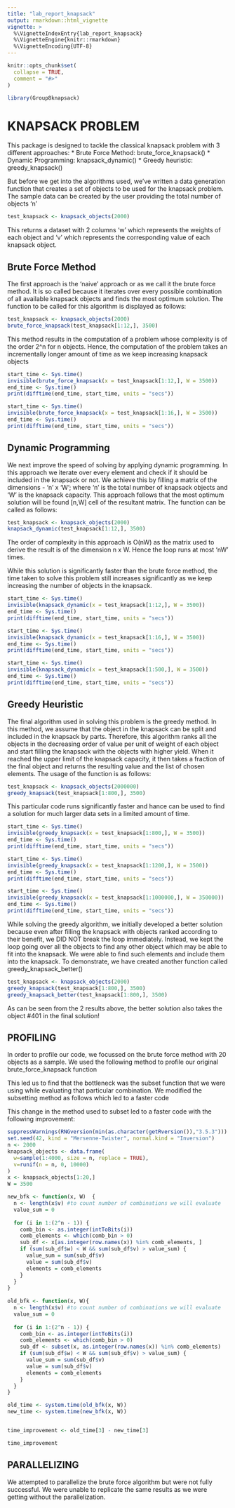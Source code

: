 ```yaml
---
title: "lab_report_knapsack"
output: rmarkdown::html_vignette
vignette: >
  %\VignetteIndexEntry{lab_report_knapsack}
  %\VignetteEngine{knitr::rmarkdown}
  %\VignetteEncoding{UTF-8}
---
```


```r
knitr::opts_chunk$set(
  collapse = TRUE,
  comment = "#>"
)
```

```r
library(Group8knapsack)
```
# KNAPSACK PROBLEM

This package is designed to tackle the classical knapsack problem with 3 different approaches: 
* Brute Force Method: brute_force_knapsack()
* Dynamic Programming: knapsack_dynamic()
* Greedy heuristic: greedy_knapsack()

But before we get into the algorithms used, we've written a data generation function that creates a set of objects to be used for the knapsack problem. The sample data can be created by the user providing the total number of objects 'n'

```r
test_knapsack <- knapsack_objects(2000)
```

This returns a dataset with 2 columns 'w' which represents the weights of each object and 'v' which represents the corresponding value of each knapsack object.

## Brute Force Method

The first approach is the 'naive' approach or as we call it the brute force method. It is so called because it iterates over every possible combination of all available knapsack objects and finds the most optimum solution. The function to be called for this algorithm is displayed as follows:

```r
test_knapsack <- knapsack_objects(2000)
brute_force_knapsack(test_knapsack[1:12,], 3500)
```

This method results in the computation of a problem whose complexity is of the order 2^n for n objects. Hence, the computation of the problem takes an incrementally longer amount of time as we keep increasing knapsack objects

``` r
start_time <- Sys.time()
invisible(brute_force_knapsack(x = test_knapsack[1:12,], W = 3500))
end_time <- Sys.time()
print(difftime(end_time, start_time, units = "secs"))
```

``` r
start_time <- Sys.time()
invisible(brute_force_knapsack(x = test_knapsack[1:16,], W = 3500))
end_time <- Sys.time()
print(difftime(end_time, start_time, units = "secs"))
```

## Dynamic Programming

We next improve the speed of solving by applying dynamic programming. In this approach we iterate over every element and check if it should be included in the knapsack or not. We achieve this by filling a matrix of the dimensions - 'n' x 'W'; where 'n' is the total number of knapsack objects and 'W' is the knapsack capacity. This approach follows that the most optimum solution will be found [n,W] cell of the resultant matrix. The function can be called as follows:

``` r
test_knapsack <- knapsack_objects(2000)
knapsack_dynamic(test_knapsack[1:12,], 3500)
```

The order of complexity in this approach is O(nW) as the matrix used to derive the result is of the dimension n x W. Hence the loop runs at most 'nW' times.

While this solution is significantly faster than the brute force method, the time taken to solve this problem still increases significantly as we keep increasing the number of objects in the knapsack.

``` r
start_time <- Sys.time()
invisible(knapsack_dynamic(x = test_knapsack[1:12,], W = 3500))
end_time <- Sys.time()
print(difftime(end_time, start_time, units = "secs"))
```

``` r
start_time <- Sys.time()
invisible(knapsack_dynamic(x = test_knapsack[1:16,], W = 3500))
end_time <- Sys.time()
print(difftime(end_time, start_time, units = "secs"))
```

``` r
start_time <- Sys.time()
invisible(knapsack_dynamic(x = test_knapsack[1:500,], W = 3500))
end_time <- Sys.time()
print(difftime(end_time, start_time, units = "secs"))
```

## Greedy Heuristic

The final algorithm used in solving this problem is the greedy method. In this method, we assume that the object in the knapsack can be split and included in the knapsack by parts. Therefore, this algorithm ranks all the objects in the decreasing order of value per unit of weight of each object and start filling the knapsack with the objects with higher yield. When it reached the upper limit of the knapsack capacity, it then takes a fraction of the final object and returns the resulting value and the list of chosen elements. The usage of the function is as follows:

``` r
test_knapsack <- knapsack_objects(2000000)
greedy_knapsack(test_knapsack[1:800,], 3500)
```

This particular code runs significantly faster and hance can be used to find a solution for much larger data sets in a limited amount of time.

``` r
start_time <- Sys.time()
invisible(greedy_knapsack(x = test_knapsack[1:800,], W = 3500))
end_time <- Sys.time()
print(difftime(end_time, start_time, units = "secs"))
```

``` r
start_time <- Sys.time()
invisible(greedy_knapsack(x = test_knapsack[1:1200,], W = 3500))
end_time <- Sys.time()
print(difftime(end_time, start_time, units = "secs"))
```

``` r
start_time <- Sys.time()
invisible(greedy_knapsack(x = test_knapsack[1:1000000,], W = 350000))
end_time <- Sys.time()
print(difftime(end_time, start_time, units = "secs"))
```

While solving the greedy algorithm, we initially developed a better solution because even after filling the knapsack with objects ranked according to their benefit, we DID NOT break the loop immediately. Instead, we kept the loop going over all the objects to find any other object which may be able to fit into the knapsack. We were able to find such elements and include them into the knapsack. To demonstrate, we have created another function called greedy_knapsack_better()

```r
test_knapsack <- knapsack_objects(2000)
greedy_knapsack(test_knapsack[1:800,], 3500)
greedy_knapsack_better(test_knapsack[1:800,], 3500)
```

As can be seen from the 2 results above, the better solution also takes the object #401 in the final solution!

## PROFILING

In order to profile our code, we focussed on the brute force method with 20 objects as a sample. We used the following method to profile our original brute_force_knapsack function

This led us to find that the bottleneck was the subset function that we were using while evaluating that particular combination. We modified the subsetting method as follows which led to a faster code

This change in the method used to subset led to a faster code with the following improvement:

```r
suppressWarnings(RNGversion(min(as.character(getRversion()),"3.5.3")))
set.seed(42, kind = "Mersenne-Twister", normal.kind = "Inversion")
n <- 2000
knapsack_objects <- data.frame(
  w=sample(1:4000, size = n, replace = TRUE),
  v=runif(n = n, 0, 10000)
)
x <- knapsack_objects[1:20,]
W = 3500

new_bfk <- function(x, W)  { 
  n <- length(x$v) #to count number of combinations we will evaluate
  value_sum = 0
  
  for (i in 1:(2^n - 1)) {
    comb_bin <- as.integer(intToBits(i))
    comb_elements <- which(comb_bin > 0)
    sub_df <- x[as.integer(row.names(x)) %in% comb_elements, ]
    if (sum(sub_df$w) < W && sum(sub_df$v) > value_sum) {
      value_sum = sum(sub_df$v)
      value = sum(sub_df$v)
      elements = comb_elements
    }
  }
}
  
old_bfk <- function(x, W){
  n <- length(x$v) #to count number of combinations we will evaluate
  value_sum = 0
  
  for (i in 1:(2^n - 1)) {
    comb_bin <- as.integer(intToBits(i))
    comb_elements <- which(comb_bin > 0)
    sub_df <- subset(x, as.integer(row.names(x)) %in% comb_elements)
    if (sum(sub_df$w) < W && sum(sub_df$v) > value_sum) {
      value_sum = sum(sub_df$v)
      value = sum(sub_df$v)
      elements = comb_elements
    }
  }
}

old_time <- system.time(old_bfk(x, W))
new_time <- system.time(new_bfk(x, W))


time_improvement <- old_time[3] - new_time[3]

time_improvement
```

## PARALLELIZING

We attempted to parallelize the brute force algorithm but were not fully successful. We were unable to replicate the same results as we were getting without the parallelization.
